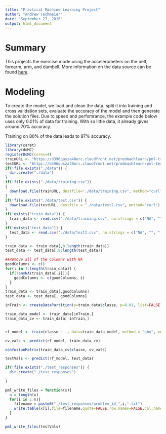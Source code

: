 ```yaml
---
title: "Practical Machine Learning Project"
author: "Andrew Techmeier"
date: "September 27, 2015"
output: html_document
---
```


# Summary
This projects the exercise mode using the accelerometers on the belt, forearm, arm, and dumbell. More information on the data source can be found [here]( http://groupware.les.inf.puc-rio.br/har).

# Modeling

To create the model, we load and clean the data, split it into training and cross validation sets, evaluate the accuracy of the model and then generate the solution files.
Due to speed and perfomrance, the example code below uses only 0.01% of data for training. With so little data, it already gives around 70% accuracy.

Training on 80% of the data leads to 97% accuracy. 

```r
library(caret)
library(doMC)
registerDoMC(cores=4)
trainURL <- "https://d396qusza40orc.cloudfront.net/predmachlearn/pml-training.csv"
testURL <- "https://d396qusza40orc.cloudfront.net/predmachlearn/pml-testing.csv"
if(!file.exists("./data")) {
  dir.create("./data")
}
if(!file.exists("./data/training.csv"))
{
  download.file(trainURL, destfile="./data/training.csv", method="curl")
}
if(!file.exists("./data/test.csv")) {
  download.file(testURL, destfile = "./data/test2.csv", method="curl")
}
if(!exists("train_data")) {
  train_data <- read.csv("./data/training.csv", na.strings = c("NA", "", " "))
}
if(!exists("test_data")) {
  test_data <- read.csv("./data/test2.csv", na.strings = c("NA", "", " "))
}

train_data <- train_data[,8:length(train_data)]
test_data <- test_data[,8:length(test_data)]

##Remove all of the columns with NA
goodColumns <- c()
for(i in 1:length(train_data)) {
  if(!anyNA(train_data[,i])){
    goodColumns <- c(goodColumns, i)
  }
}
train_data <- train_data[,goodColumns]
test_data <- test_data[, goodColumns]

inTrain <- createDataPartition(y=train_data$classe, p=0.01, list=FALSE)

train_data_model <- train_data[inTrain,]
train_data_cv <- train_data[-inTrain,]


rf_model <- train(classe ~ ., data=train_data_model, method = "gbm", verbose=FALSE)

cv_vals <- predict(rf_model, train_data_cv)

confusionMatrix(train_data_cv$classe, cv_vals)

testVals <- predict(rf_model, test_data)

if(!file.exists("./test_responses")) {
  dir.create("./test_responses")
  
}

pml_write_files = function(x){
  n = length(x)
  for(i in 1:n){
    filename = paste0("./test_responses/problem_id_",i,".txt")
    write.table(x[i],file=filename,quote=FALSE,row.names=FALSE,col.names=FALSE)
  }
}

pml_write_files(testVals)
```
